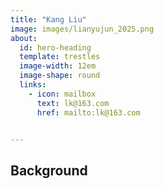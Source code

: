 ```yaml
---
title: "Kang Liu"
image: images/lianyujun_2025.png
about:
  id: hero-heading
  template: trestles
  image-width: 12em
  image-shape: round
  links:
    - icon: mailbox
      text: lk@163.com
      href: mailto:lk@163.com


---
```


::: {#hero-heading}




## Background



:::
